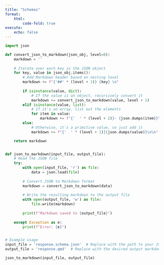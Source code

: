```yaml
---
title: "Schemas"
format:
    html:
        code-fold: true
execute:
    echo: false
---
```


```python
import json

def convert_json_to_markdown(json_obj, level=0):
    markdown = ''
    
    # Iterate over each key in the JSON object
    for key, value in json_obj.items():
        # Add Markdown header based on nesting level
        markdown += f"{'##' * (level + 1)} {key} \n"
        
        if isinstance(value, dict):
            # If the value is an object, recursively convert it
            markdown += convert_json_to_markdown(value, level + 1)
        elif isinstance(value, list):
            # If it's an array, list out the elements
            for item in value:
                markdown += f"{'  ' * (level + 2)}- {json.dumps(item)}\n"
        else:
            # Otherwise, it's a primitive value, so just add it
            markdown += f"{'  ' * (level + 1)}{json.dumps(value)}\n\n"

    return markdown


def json_to_markdown(input_file, output_file):
    # Read the JSON file
    try:
        with open(input_file, 'r') as file:
            data = json.load(file)
        
        # Convert JSON to Markdown format
        markdown = convert_json_to_markdown(data)
        
        # Write the resulting markdown to the output file
        with open(output_file, 'w') as file:
            file.write(markdown)
        
        print(f"Markdown saved to {output_file}")
    
    except Exception as e:
        print(f"Error: {e}")


# Example usage
input_file = 'response.schema.json'  # Replace with the path to your JSON file
output_file = 'response.qmd'  # Replace with the desired output markdown file

json_to_markdown(input_file, output_file)

```
